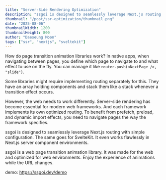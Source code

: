 ```yaml
---
title: "Server-Side Rendering Optimization"
description: "ssgoi is designed to seamlessly leverage Next.js routing with simple configuration. The same goes for SvelteKit. It even works flawlessly in Next.js server component environments."
thumbnail: "/post/ssr-optimization/thumbnail.png"
date: "2025-08-06"
thumbnailWidth: 1200
thumbnailHeight: 800
author: "Daeseung Moon"
tags: ["ssr", "nextjs", "sveltekit"]
---
```


How do page transition animation libraries work? In native apps, when navigating between pages, you define which page to navigate to and what effect to use on the fly. You can manage it like `router.push(<NextPage />, "slide")`.

Some libraries might require implementing routing separately for this. They have an array holding components and stack them like a stack whenever a transition effect occurs.

However, the web needs to work differently. Server-side rendering has become essential for modern web frameworks. And each framework implements its own optimized routing. To benefit from prefetch, preload, and dynamic import effects, you need to navigate pages the way the framework specifies.

ssgoi is designed to seamlessly leverage Next.js routing with simple configuration. The same goes for SvelteKit. It even works flawlessly in Next.js server component environments.

ssgoi is a web page transition animation library. It was made for the web and optimized for web environments. Enjoy the experience of animations while the URL changes.

demo: https://ssgoi.dev/demo